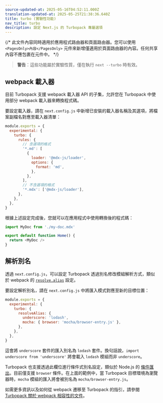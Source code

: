```yaml
---
source-updated-at: 2025-05-16T04:52:11.000Z
translation-updated-at: 2025-05-25T21:38:36.640Z
title: turbo (實驗性功能)
nav_title: turbo
description: 設定 Next.js 的 Turbopack 專屬選項
---
```


{/* 此文件內容同時適用於應用程式路由器和頁面路由器。您可以使用 `<PagesOnly>內容</PagesOnly>` 元件來新增僅適用於頁面路由器的內容。任何共享內容不應包裹在元件中。 */}

> **警告**：這些功能屬於實驗性質，僅在執行 `next --turbo` 時有效。

## webpack 載入器

目前 Turbopack 支援 webpack 載入器 API 的子集，允許您在 Turbopack 中使用部分 webpack 載入器來轉換程式碼。

要設定載入器，請在 `next.config.js` 中新增已安裝的載入器名稱及其選項，將檔案副檔名對應至載入器清單：

```js filename="next.config.js"
module.exports = {
  experimental: {
    turbo: {
      rules: {
        // 含選項的格式
        '*.md': [
          {
            loader: '@mdx-js/loader',
            options: {
              format: 'md',
            },
          },
        ],
        // 不含選項的格式
        '*.mdx': ['@mdx-js/loader'],
      },
    },
  },
}
```

根據上述設定完成後，您就可以在應用程式中使用轉換後的程式碼：

```js
import MyDoc from './my-doc.mdx'

export default function Home() {
  return <MyDoc />
}
```

## 解析別名

透過 `next.config.js`，可以設定 Turbopack 透過別名修改模組解析方式，類似於 webpack 的 [`resolve.alias`](https://webpack.js.org/configuration/resolve/#resolvealias) 設定。

要設定解析別名，請在 `next.config.js` 中將匯入模式對應至新的目標位置：

```js filename="next.config.js"
module.exports = {
  experimental: {
    turbo: {
      resolveAlias: {
        underscore: 'lodash',
        mocha: { browser: 'mocha/browser-entry.js' },
      },
    },
  },
}
```

這會將 `underscore` 套件的匯入別名為 `lodash` 套件。換句話說，`import underscore from 'underscore'` 將會載入 `lodash` 模組而非 `underscore`。

Turbopack 也支援透過此欄位進行條件式別名設定，類似於 Node.js 的 [條件匯出](https://nodejs.org/docs/latest-v18.x/api/packages.html#conditional-exports)。目前僅支援 `browser` 條件。在上面的範例中，當 Turbopack 目標環境為瀏覽器時，`mocha` 模組的匯入將會被別名為 `mocha/browser-entry.js`。

如需更多資訊以及如何從 webpack 遷移至 Turbopack 的指引，請參閱 [Turbopack 關於 webpack 相容性的文件](https://turbo.build/pack/docs/migrating-from-webpack)。